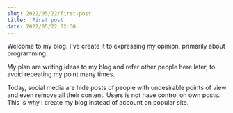 ```yaml
---
slug: 2022/05/22/first-post
title: 'First post'
date: 2022/05/22 02:30
---
```


Welcome to my blog. I've create it to expressing my opinion, primarily about programming.

My plan are writing ideas to my blog and refer other people here later, to avoid repeating my point many times.

Today, social media are hide posts of people with undesirable points of view and even remove all their content. Users is not have control on own posts. This is why i create my blog instead of account on popular site.
